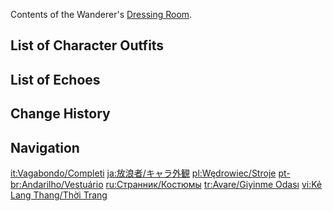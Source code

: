 {{CharacterTabs}}
Contents of the Wanderer's [[Dressing Room]].

==List of Character Outfits==
{{Outfits by Category Table|Wanderer Outfits|nocharacter=1}}

==List of Echoes==
{{Echoes by Category Table|Wanderer Echoes|nocharacter=1}}

==Change History==
{{Change History|3.3}}

==Navigation==
{{Character Navbox|Dressing Room}}

[[it:Vagabondo/Completi]]
[[ja:放浪者/キャラ外観]]
[[pl:Wędrowiec/Stroje]]
[[pt-br:Andarilho/Vestuário]]
[[ru:Странник/Костюмы]]
[[tr:Avare/Giyinme Odası]]
[[vi:Kẻ Lang Thang/Thời Trang]]